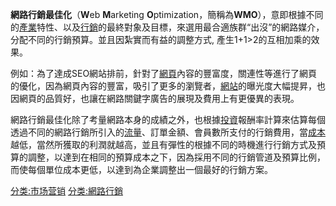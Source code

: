{{NoteTA
|T=zh-hans:网络营销优化; zh-hant:網路營銷最佳化; zh-tw:網路行銷最佳化;
|1=zh-hans:网络; zh-hant:網路;
|2=zh-hans:营销; zh-hant:營銷; zh-tw:行銷;
|3=zh-hans:优化; zh-hant:最佳化;
}}
'''網路行銷最佳化'''（'''W'''eb '''M'''arketing '''O'''ptimization，簡稱為'''WMO'''），意即根據不同的[[產業|產業]]特性、以及[[行銷|行銷]]的最終對象及目標，來選用最合適族群“出沒”的網路媒介，分配不同的行銷預算。並且因紮實而有益的調整方式, 產生1+1>2的互相加乘的效果。

例如：為了達成SEO網站排前，針對了[[網頁|網頁]]內容的豐富度，關連性等進行了網頁的優化，因為網頁內容的豐富，吸引了更多的瀏覽者，[[網站|網站]]的曝光度大幅提昇，也因網頁的品質好，也讓在網路關鍵字廣告的展現及費用上有更優異的表現。

網路行銷最佳化除了考量網路本身的成績之外，也根據[[投資|投資]]報酬率計算來估算每個透過不同的網路行銷所引入的[[流量|流量]]、訂單金額、會員數所支付的行銷費用，當[[成本|成本]]越低，當然所獲取的利潤就越高，並且有彈性的根據不同的時機進行行銷方式及預算的調整，以達到在相同的預算成本之下，因為採用不同的行銷管道及預算比例，而使每個單位成本更低，以達到為企業調整出一個最好的行銷方案。

[[分类:市场营销|分类:市场营销]]
[[分类:網路行銷|分类:網路行銷]]